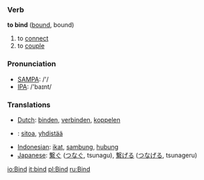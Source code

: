 === Verb ===

'''to bind''' ([[bound]], bound)

# to [[connect]]
# to [[couple]]

=== Pronunciation ===
*[[w:SAMPA|SAMPA]]: /'/
*[[w:IPA|IPA]]: /'baɪnt/

=== Translations ===
*[[Dutch]]: [[binden]], [[verbinden]], [[koppelen]]
*{{fi}}: [[sitoa]], [[yhdistää]]
*[[Indonesian]]: [[ikat]], [[sambung]], [[hubung]]
*[[Japanese]]: [[繋ぐ]] ([[つなぐ]], tsunagu), [[繋げる]] ([[つなげる]], tsunageru)

[[io:Bind]]
[[it:bind]]
[[pl:Bind]]
[[ru:Bind]]